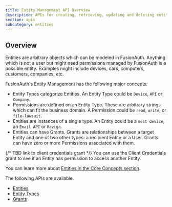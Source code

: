 ```yaml
---
title: Entity Management API Overview
description: APIs for creating, retrieving, updating and deleting entities and entity types
section: apis
subcategory: entities
---
```


<PremiumEditionBlurb />

## Overview
Entities are arbitrary objects which can be modeled in FusionAuth. Anything which is not a user but might need permissions managed by FusionAuth is a possible entity. Examples might include devices, cars, computers, customers, companies, etc.

FusionAuth's Entity Management has the following major concepts:

* Entity Types categorize Entities. An Entity Type could be `Device`, `API` or `Company`.
* Permissions are defined on an Entity Type. These are arbitrary strings which can fit the business domain. A Permission could be `read`, `write`, or `file-lawsuit`. 
* Entities are instances of a single type. An Entity could be a `nest device`, an `Email API` or `Raviga`.
* Entities can have Grants. Grants are relationships between a target Entity and one of two other types: a recipient Entity or a User. Grants can have zero or more Permissions associated with them.

{/*  TBD link to client credentials grant */}
You can use the Client Credentials grant to see if an Entity has permission to access another Entity.

You can learn more about [Entities in the Core Concepts section](/docs/get-started/core-concepts/entity-management).

The following APIs are available.

* [Entities](/docs/apis/entities/entities)
* [Entity Types](/docs/apis/entities/entity-types)
* [Grants](/docs/apis/entities/grants)
